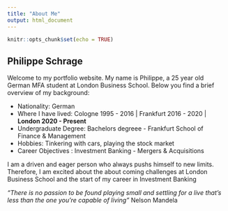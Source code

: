 ```yaml
---
title: "About Me"
output: html_document
---
```


```r
knitr::opts_chunk$set(echo = TRUE)
```

## Philippe Schrage

Welcome to my portfolio website. My name is Philippe, a 25 year old German MFA student at London Business School. Below you find a brief overview of my background:

+ Nationality: German
+ Where I have lived: Cologne 1995 - 2016 | Frankfurt 2016 - 2020 | **London 2020 - Present**
+ Undergraduate Degree: Bachelors degreee - Frankfurt School of Finance & Management
+ Hobbies: Tinkering with cars, playing the stock market
+ Career Objectives : Investment Banking - Mergers & Acquisitions

I am a driven and eager person who always pushs himself to new limits. Therefore, I am excited about the about coming challenges at London Business School and the start of my career in Investment Banking

*“There is no passion to be found playing small and settling for a live that’s less than the one you’re capable of living”* Nelson Mandela

